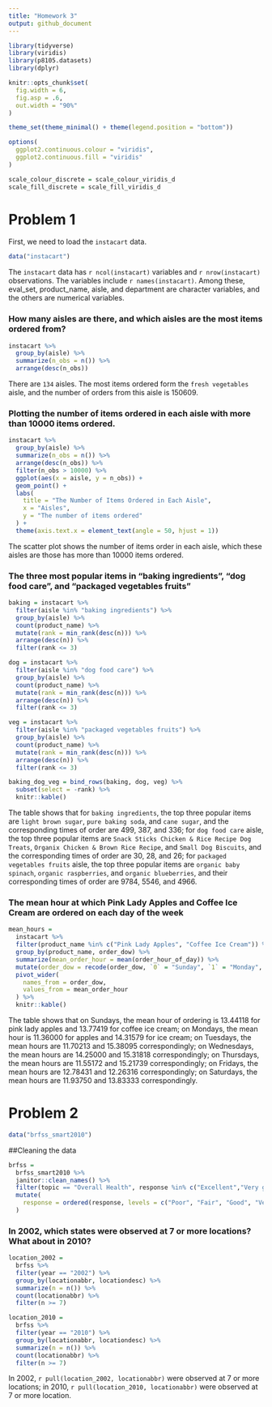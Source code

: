 ```yaml
---
title: "Homework 3"
output: github_document
---
```


```r
library(tidyverse)
library(viridis)
library(p8105.datasets)
library(dplyr)

knitr::opts_chunk$set(
  fig.width = 6,
  fig.asp = .6,
  out.width = "90%"
)

theme_set(theme_minimal() + theme(legend.position = "bottom"))

options(
  ggplot2.continuous.colour = "viridis",
  ggplot2.continuous.fill = "viridis"
)

scale_colour_discrete = scale_colour_viridis_d
scale_fill_discrete = scale_fill_viridis_d
```

# Problem 1
First, we need to load the `instacart` data. 

```r
data("instacart")
```

The `instacart` data has `r ncol(instacart)` variables and `r nrow(instacart)` observations. The variables include `r names(instacart)`. Among these, eval_set, product_name, aisle, and department are character variables, and the others are numerical variables. 

### How many aisles are there, and which aisles are the most items ordered from?

```r
instacart %>% 
  group_by(aisle) %>% 
  summarize(n_obs = n()) %>% 
  arrange(desc(n_obs))
```

There are `134` aisles. The most items ordered form the `fresh vegetables` aisle, and the number of orders from this aisle is 150609. 

### Plotting the number of items ordered in each aisle with more than 10000 items ordered. 

```r
instacart %>% 
  group_by(aisle) %>% 
  summarize(n_obs = n()) %>% 
  arrange(desc(n_obs)) %>% 
  filter(n_obs > 10000) %>% 
  ggplot(aes(x = aisle, y = n_obs)) +
  geom_point() +
  labs(
    title = "The Number of Items Ordered in Each Aisle", 
    x = "Aisles", 
    y = "The number of items ordered"
  ) + 
  theme(axis.text.x = element_text(angle = 50, hjust = 1))
```

The scatter plot shows the number of items order in each aisle, which these aisles are those has more than 10000 items ordered. 

### The three most popular items in “baking ingredients”, “dog food care”, and “packaged vegetables fruits”

```r
baking = instacart %>% 
  filter(aisle %in% "baking ingredients") %>% 
  group_by(aisle) %>% 
  count(product_name) %>% 
  mutate(rank = min_rank(desc(n))) %>% 
  arrange(desc(n)) %>% 
  filter(rank <= 3) 

dog = instacart %>% 
  filter(aisle %in% "dog food care") %>% 
  group_by(aisle) %>% 
  count(product_name) %>% 
  mutate(rank = min_rank(desc(n))) %>% 
  arrange(desc(n)) %>% 
  filter(rank <= 3) 

veg = instacart %>% 
  filter(aisle %in% "packaged vegetables fruits") %>% 
  group_by(aisle) %>%
  count(product_name) %>% 
  mutate(rank = min_rank(desc(n))) %>% 
  arrange(desc(n)) %>% 
  filter(rank <= 3) 

baking_dog_veg = bind_rows(baking, dog, veg) %>% 
  subset(select = -rank) %>% 
  knitr::kable()
```

The table shows that for `baking ingredients`, the top three popular items are `light brown sugar`, `pure baking soda`, and `cane sugar`, and the corresponding times of order are 499, 387, and 336; for `dog food care` aisle, the top three popular items are `Snack Sticks Chicken & Rice Recipe Dog Treats`, `Organix Chicken & Brown Rice Recipe`, and `Small Dog Biscuits`, and the corresponding times of order are 30, 28, and 26; for `packaged vegetables fruits` aisle, the top three popular items are `organic baby spinach`, `organic raspberries`, and `organic blueberries`, and their corresponding times of order are 9784, 5546, and 4966. 

### The mean hour at which Pink Lady Apples and Coffee Ice Cream are ordered on each day of the week

```r
mean_hours = 
  instacart %>% 
  filter(product_name %in% c("Pink Lady Apples", "Coffee Ice Cream")) %>% 
  group_by(product_name, order_dow) %>% 
  summarize(mean_order_hour = mean(order_hour_of_day)) %>% 
  mutate(order_dow = recode(order_dow, `0` = "Sunday", `1` = "Monday", `2` = "Tuesday", `3` = "Wednesday", `4` = "Thurday", `5` = "Friday", `6` = "Saturday")) %>% 
  pivot_wider(
    names_from = order_dow,
    values_from = mean_order_hour
  ) %>% 
  knitr::kable()
```

The table shows that on Sundays, the mean hour of ordering is 13.44118 for pink lady apples and 13.77419 for coffee ice cream; on Mondays, the mean hour is 11.36000 for apples and 14.31579 for ice cream; on Tuesdays, the mean hours are 11.70213 and 15.38095 correspondingly; on Wednesdays, the mean hours are 14.25000 and 15.31818 correspondingly; on Thursdays, the mean hours are 11.55172 and 15.21739 correspondingly; on Fridays, the mean hours are 12.78431 and 12.26316 correspondingly; on Saturdays, the mean hours are 11.93750 and 13.83333 correspondingly. 

# Problem 2

```r
data("brfss_smart2010")
```

##Cleaning the data

```r
brfss = 
  brfss_smart2010 %>% 
  janitor::clean_names() %>% 
  filter(topic == "Overall Health", response %in% c("Excellent","Very good","Good","Fair","Poor")) %>% 
  mutate(
    response = ordered(response, levels = c("Poor", "Fair", "Good", "Very good", "Excellent"))
  )
```

### In 2002, which states were observed at 7 or more locations? What about in 2010?

```r
location_2002 = 
  brfss %>% 
  filter(year == "2002") %>% 
  group_by(locationabbr, locationdesc) %>% 
  summarize(n = n()) %>% 
  count(locationabbr) %>% 
  filter(n >= 7)

location_2010 = 
  brfss %>% 
  filter(year == "2010") %>% 
  group_by(locationabbr, locationdesc) %>% 
  summarize(n = n()) %>% 
  count(locationabbr) %>% 
  filter(n >= 7)
```

In 2002, `r pull(location_2002, locationabbr)` were observed at 7 or more locations; in 2010, `r pull(location_2010, locationabbr)` were observed at 7 or more location. 

